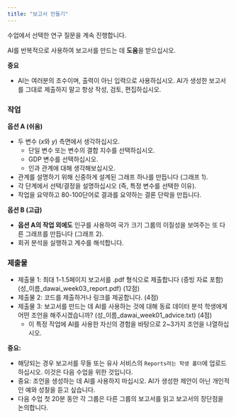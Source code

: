 ```yaml
---
title: "보고서 만들기"
---
```


수업에서 선택한 연구 질문을 계속 진행합니다.

AI를 반복적으로 사용하여 보고서를 만드는 데 **도움**을 받으십시오.

**중요**

* AI는 여러분의 조수이며, 출력이 아닌 입력으로 사용하십시오. AI가 생성한 보고서를 그대로 제출하지 말고 항상 작성, 검토, 편집하십시오.

### 작업

**옵션 A (쉬움)**

  * 두 변수 ($x$와 $y$) 측면에서 생각하십시오.
    * 단일 변수 또는 변수의 결합 지수를 선택하십시오.
    * GDP 변수를 선택하십시오.
    * 인과 관계에 대해 생각해보십시오.
  * 관계를 설명하기 위해 신중하게 설계된 그래프 하나를 만듭니다 (그래프 1).
  * 각 단계에서 선택/결정을 설명하십시오 (즉, 특정 변수를 선택한 이유).
  * 작업을 요약하고 80-100단어로 결과를 요약하는 결론 단락을 만듭니다.

**옵션 B (고급)**

* **옵션 A의 작업 외에도** 인구를 사용하여 국가 크기 그룹의 이질성을 보여주는 또 다른 그래프를 만듭니다 (그래프 2).
* 회귀 분석을 실행하고 계수를 해석합니다.

### 제출물

* 제출물 1: 최대 1-1.5페이지 보고서를 .pdf 형식으로 제출합니다 (증빙 자료 포함) (성_이름_dawai_week03_report.pdf) (12점)
* 제출물 2: 코드를 제출하거나 링크를 제공합니다. (4점)
* 제출물 3:
  보고서를 만드는 데 AI를 사용하는 것에 대해 동료 데이터 분석 학생에게 어떤 조언을 해주시겠습니까? (성_이름_dawai_week01_advice.txt) (4점)
    * 이 특정 작업에 AI를 사용한 자신의 경험을 바탕으로 2~3가지 조언을 나열하십시오.

**중요:**

* 해당되는 경우 보고서를 무들 또는 유사 서비스의 `Reports라는 학생 폴더`에 업로드하십시오. 이것은 다음 수업을 위한 것입니다.
* 중요: 조언을 생성하는 데 AI를 사용하지 마십시오. AI가 생성한 제안이 아닌 개인적인 예와 성찰을 듣고 싶습니다.
* 다음 수업 첫 20분 동안 각 그룹은 다른 그룹의 보고서를 읽고 보고서의 장단점을 논의합니다.